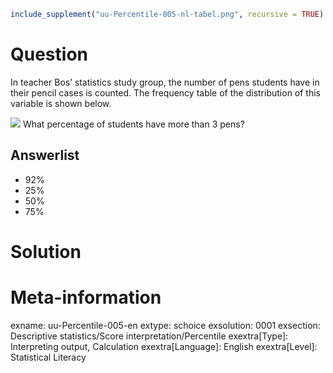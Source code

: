 ```r
include_supplement("uu-Percentile-005-nl-tabel.png", recursive = TRUE)
```

Question
========
In teacher Bos' statistics study group, the number of pens students have in their pencil cases is counted. The frequency table of the distribution of this variable is shown below.

![](uu-Percentile-005-nl-tabel.png)
What percentage of students have more than 3 pens?


Answerlist
----------
* 92%
* 25%
* 50%
* 75%


Solution
========

Meta-information
================
exname: uu-Percentile-005-en
extype: schoice
exsolution: 0001
exsection: Descriptive statistics/Score interpretation/Percentile
exextra[Type]: Interpreting output, Calculation
exextra[Language]: English
exextra[Level]: Statistical Literacy
